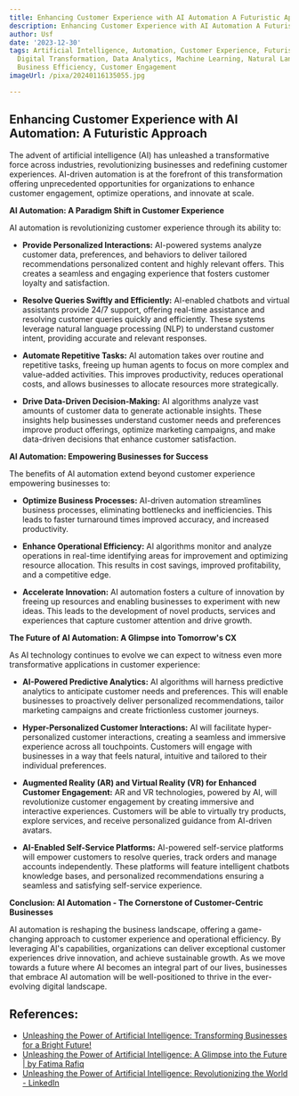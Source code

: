 ```yaml
---
title: Enhancing Customer Experience with AI Automation A Futuristic Approach
description: Enhancing Customer Experience with AI Automation A Futuristic Approach
author: Usf
date: '2023-12-30'
tags: Artificial Intelligence, Automation, Customer Experience, Futuristic Approach,
  Digital Transformation, Data Analytics, Machine Learning, Natural Language Processing,
  Business Efficiency, Customer Engagement
imageUrl: /pixa/20240116135055.jpg

---
```

## Enhancing Customer Experience with AI Automation: A Futuristic Approach

The advent of artificial  intelligence (AI) has unleashed a transformative force across industries, revolutionizing  businesses and redefining customer experiences. AI-driven automation is at the forefront of this transformation offering unprecedented  opportunities  for organizations to  enhance customer engagement, optimize operations, and innovate at scale.

**AI Automation: A Paradigm Shift in  Customer  Experience**

AI automation is revolutionizing customer experience through its ability to:

* **Provide Personalized Interactions:** AI-powered systems analyze customer data, preferences, and behaviors to deliver tailored recommendations personalized content  and highly relevant offers. This creates a seamless and engaging experience that  fosters customer loyalty and satisfaction.

* **Resolve Queries Swiftly and Efficiently:**  AI-enabled  chatbots and virtual assistants provide 24/7 support, offering real-time assistance and resolving customer  queries  quickly and efficiently. These systems leverage natural language processing (NLP) to understand  customer intent,  providing accurate and relevant responses.

*  **Automate  Repetitive Tasks:**  AI automation takes over routine and repetitive tasks, freeing up human  agents to focus on more  complex and value-added activities. This improves productivity, reduces operational costs, and allows  businesses to allocate resources more strategically.

* **Drive Data-Driven Decision-Making:** AI algorithms analyze vast amounts of customer data to generate actionable insights. These insights help businesses understand customer needs and preferences improve product offerings, optimize marketing  campaigns, and make data-driven decisions that enhance customer satisfaction.

**AI Automation: Empowering Businesses for Success**

The benefits of  AI automation extend beyond customer  experience empowering businesses to:

* **Optimize Business Processes:**  AI-driven automation streamlines business processes, eliminating bottlenecks and  inefficiencies. This leads  to faster turnaround  times improved accuracy, and increased productivity.

* **Enhance  Operational Efficiency:**  AI algorithms monitor and analyze operations in real-time identifying areas for improvement and  optimizing  resource allocation. This results in cost savings, improved profitability, and a competitive edge.

* **Accelerate Innovation:**  AI automation fosters a culture of innovation  by freeing up resources and enabling businesses to experiment with new ideas. This leads to the development of novel products, services and experiences that capture customer attention  and drive growth.

**The Future of AI Automation: A Glimpse into Tomorrow's CX**

As AI technology continues to evolve we can expect to witness even more  transformative applications in customer experience:

* **AI-Powered Predictive Analytics:** AI algorithms will harness predictive analytics to anticipate customer needs and  preferences. This will enable businesses to proactively deliver personalized recommendations, tailor  marketing campaigns and create frictionless customer journeys.

*  **Hyper-Personalized Customer Interactions:**  AI will facilitate hyper-personalized customer interactions, creating a seamless and immersive experience across all touchpoints. Customers will engage with businesses in a way that feels natural, intuitive and tailored to their individual preferences.

* **Augmented Reality (AR) and Virtual Reality (VR) for Enhanced Customer  Engagement:** AR  and VR technologies,  powered by AI, will revolutionize customer engagement by creating immersive and interactive experiences.  Customers will be able to virtually try  products, explore services, and receive personalized guidance  from AI-driven avatars.

* **AI-Enabled Self-Service Platforms:** AI-powered self-service platforms will empower customers to resolve queries, track  orders  and manage accounts independently. These platforms will feature intelligent chatbots knowledge bases, and personalized recommendations ensuring a seamless  and satisfying self-service experience.

**Conclusion: AI Automation - The Cornerstone of Customer-Centric Businesses**

AI automation is reshaping  the business landscape, offering a game-changing approach to customer experience and operational efficiency. By leveraging AI's  capabilities, organizations can deliver exceptional customer experiences drive innovation, and achieve sustainable growth.  As we move towards a future where AI becomes an integral part of our lives, businesses that embrace AI automation  will be well-positioned to thrive in  the  ever-evolving digital  landscape.

## References:
- [Unleashing the Power of Artificial Intelligence: Transforming Businesses for a Bright Future!](https://www.linkedin.com/pulse/unleashing-power-artificial-intelligence-transforming)
- [Unleashing the Power of Artificial Intelligence: A Glimpse into the Future | by Fatima Rafiq](https://ai.plainenglish.io/unleashing-the-power-of-artificial-intelligence-a-glimpse-into-the-future-3e976a7ddc63)
- [Unleashing the Power of Artificial Intelligence: Revolutionizing the World - LinkedIn](https://www.linkedin.com/pulse/unleashing-power-artificial-intelligence-world-nilabdhi-samantray)
